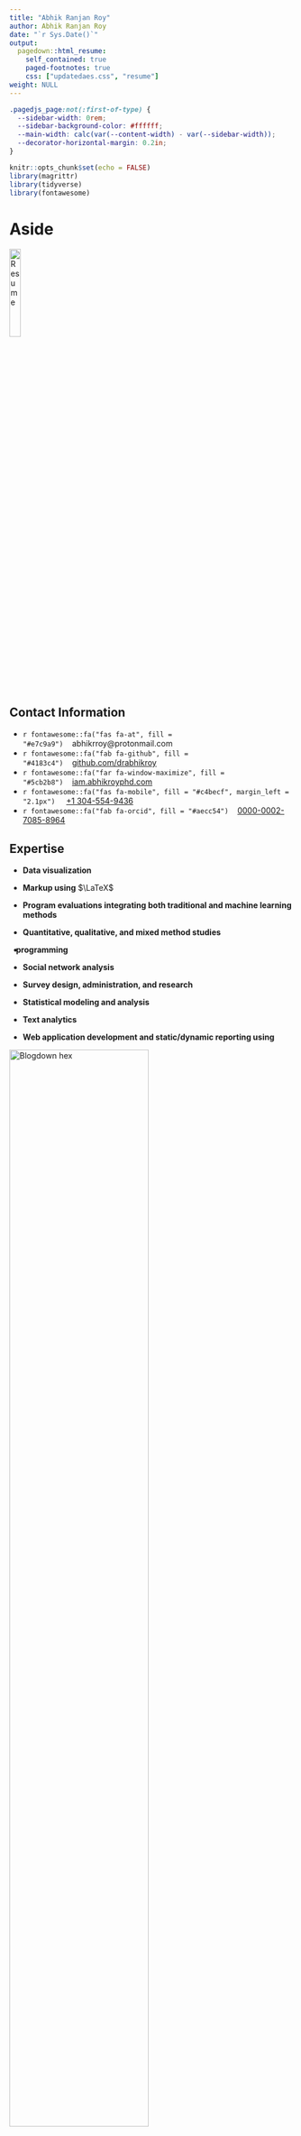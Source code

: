 ```yaml
---
title: "Abhik Ranjan Roy"
author: Abhik Ranjan Roy
date: "`r Sys.Date()`"
output:
  pagedown::html_resume:
    self_contained: true
    paged-footnotes: true
    css: ["updatedaes.css", "resume"]
weight: NULL
---
```


<script src="//yihui.org/js/math-code.js" defer></script>

<script defer
  src="//mathjax.rstudio.com/latest/MathJax.js?config=TeX-MML-AM_CHTML">
</script>

```css
.pagedjs_page:not(:first-of-type) {
  --sidebar-width: 0rem;
  --sidebar-background-color: #ffffff;
  --main-width: calc(var(--content-width) - var(--sidebar-width));
  --decorator-horizontal-margin: 0.2in;
}
```

```r
knitr::opts_chunk$set(echo = FALSE)
library(magrittr)
library(tidyverse)
library(fontawesome)
```


Aside
================================================================================

<div class="parent">
<a href='cv.pdf' target='_blank'><img class="imontop" src='img/vita-dl-icon.png' alt='Resume' width='20%' class='center'></a>
</div>

Contact Information {#contact}
--------------------------------------------------------------------------------

- `r fontawesome::fa("fas fa-at", fill = "#e7c9a9")`&nbsp;&nbsp;&nbsp;&nbsp;abhikrroy@protonmail.com
- `r fontawesome::fa("fab fa-github", fill = "#4183c4")`&nbsp;&nbsp;&nbsp;&nbsp;[github.com/drabhikroy](https://github.com/drabhikroy)
- `r fontawesome::fa("far fa-window-maximize", fill = "#5cb2b8")`&nbsp;&nbsp;&nbsp;&nbsp;[iam.abhikroyphd.com](https://iam.abhikroyphd.com/)
- `r fontawesome::fa("fas fa-mobile", fill = "#c4becf", margin_left = "2.1px")` &nbsp;&nbsp;&nbsp;&nbsp;<a href="tel:+1 269-615-8771">+1 304-554-9436</a>
- `r fontawesome::fa("fab fa-orcid", fill = "#aecc54")`&nbsp;&nbsp;&nbsp;&nbsp;[0000-0002-7085-8964](https://orcid.org/0000-0002-7085-8964)


Expertise {#skills}
--------------------------------------------------------------------------------

- <b>Data visualization</b>

- <b>Markup using</b> $\LaTeX$

- <b>Program evaluations integrating both traditional and machine learning methods</b>

- <b>Quantitative, qualitative, and mixed method studies</b>

- <i style="color:#3365B3; margin-left: -7px; margin-right: -5px;" class="fab fa-r-project fa-lg"></i> <b>programming</b>

- <b>Social network analysis</b>

- <b>Survey design, administration, and research</b>

- <b>Statistical modeling and analysis</b>

- <b>Text analytics</b>

- <b>Web application development and static/dynamic reporting using</b>
<div class="holder">

<div class="left">
<img src='img/blogdown-logo.png' alt='Blogdown hex' width='70%'>
</div>

<div class="middle">
<img src='img/rmarkdown.png' alt='Rmarkdown hex' width='70%'>
</div>

<div class="right">
<img src='img/shiny-logo.png' alt='Shiny hex' width='70%'>
</div>
</div>

Main
================================================================================

Dr. Abhik Roy {#title}
--------------------------------------------------------------------------------

<i class="fa-solid fa-graduation-cap" data-fa-mask="fa-solid fa-comment" style="background:white"></i> Education {data-icon=NULL}
--------------------------------------------------------------------------------

### Western Michigan University

Ph.D. in Program Evaluation

&nbsp;&nbsp;Kalamazoo, MI

N/A

*Dissertation*. Building an Evaluation Model of Academic Advising’s Impact on Progression, Persistence, and Retention Within University Settings

### Michigan Technological University

M.S. in Mathematics

&nbsp;&nbsp;Houghton, MI

N/A

*Thesis*. Quotient Rings of the Eisenstein Integers

### West Virginia Wesleyan College

B.S. in Mathematics

&nbsp;&nbsp;Buckhannon, WV

N/A

*Terminal Study*. 4-Cell Embedding on a $n$-genus Torus

<i class="fa-solid fa-pen-to-square" data-fa-mask="fa-solid fa-comment" style="background:white"></i>  Professional Experience {data-icon=NULL}
--------------------------------------------------------------------------------

### Associate Research Scientist

Indiana University

&nbsp;&nbsp;Bloomington, IN

Current - 2024

::: concise
- <b>Applying Advanced Research Techniques</b>. Utilizing both quantitative and qualitative research methodologies to design studies that accurately address complex social, behavioral, and policy questions.
- <b>Conducting Comprehensive Data Analysis</b>. Employing statistical software and qualitative analysis tools to extract, process, and interpret data, leading to evidence-based conclusions and recommendations.
- <b>Crafting and Delivering Impactful Presentations</b>. Developing presentations and reports that clearly articulate research findings, methodologies, and implications to both academic and non-academic audiences.
- <b>Driving Stakeholder Engagement</b>. Actively engaging with partners and clients to understand their needs, ensuring research findings are directly applicable to policy and program decisions.
- <b>Guiding Projects to Successful Completion</b>. Strategically managing the execution of research projects, ensuring they remain on schedule, within budget, and achieve intended outcomes.
- <b>Initiating and Managing Research Proposals</b>. Spearheading the creation of detailed research proposals, including objectives, methodology, budget, and timelines, to secure funding and support.
- <b>Liaising with Diverse Stakeholders</b>. Building and maintaining strong relationships with project partners, funders, and community stakeholders to ensure research activities are aligned with broader goals and expectations.
- <b>Mentoring and Developing Team Talent</b>. Providing leadership and guidance to research staff, fostering professional growth and ensuring the team’s skills are effectively utilized in project tasks.
- <b>Promoting Collaborative Innovation</b>. Leading initiatives that encourage team members to contribute unique insights and solutions, enhancing the overall quality and impact of research projects.
- <b>Translating Research into Actionable Strategies</b>. Analyzing data to produce insights that inform the development, implementation, and refinement of policies and programs.
:::

### Associate Professor

West Virginia University

&nbsp;&nbsp;Morgantown, WV

2023 - 2016

::: concise
- <b>Authored Publications</b>. Contributed to various fields including program evaluation through authoring and co-authoring over 10 peer-reviewed publications.
- <b>Conducted Rigorous Evaluations</b>. Led more than 20 evaluations that resulted in increases in program effectiveness and capacity building.
- <b>Designed and Deployed Interactive Surveys</b>. Utilized HTML, CSS, and JavaScript on the Qualtrics platform to create multiple surveys, garnering approximately 7,000 responses.
- <b>Extracted and Cleaned Data for Visualization</b>. Pulled data from various remote sources; cleaned and wrangled it, then developed and published over 20 interactive visualizations for public reporting and client dissemination using RMarkdown and Shiny.
- <b>Mentored Students</b>. Guided 4 Masters and Doctoral students to the successful completion of their academic research projects.
- <b>Taught Methods Based Courses</b>. Instructed over 500 students in evaluation, measurement, research methods, and survey design, emphasizing data science techniques.
:::

### Data Analyst

University of Kansas

&nbsp;&nbsp;Lawrence, KS

2016 - 2014

::: concise
- <b>Conducted Comprehensive Studies</b>. Utilized qualitative, quantitative, and mixed-methods approaches, presenting findings to senior management to influence policy changes.
- <b>Crafted Tailored Evaluations</b>. Met the needs of diverse stakeholders, resulting in actionable insights for multiple non-academic departments.
- <b>Designed and Administered Surveys</b>. Reached over 300 university students and staff, achieving response rates ranging from 47% to 91%.
- <b>Engineered Web Applications</b>. Utilized R and Tableau to streamline the processes of data extraction and visualization.
- <b>Spearheaded Research Initiatives</b>. Increased student retention rates for specific at-risk groups by 3% to 5% through predictive statistical modeling.
:::

<i class="fa-solid fa-file-text-o" data-fa-mask="fa-solid fa-comment" style="background:white"></i>  Select Publications {data-icon=NULL}
--------------------------------------------------------------------------------

### Experiences and Perceptions of Engineering Students Towards Cross-Disciplinary Course Using Sentiment Analysis

*Journal of Civil Engineering Education*

N/A

2024

Dey, K., Rahman, M.T., <b>Roy, A.</b>, Pyrialakou, V.D., Martinelli, D., Fraustino, J.D., Deskins, J, Rambo-Hernandez, K.E., & Plein, L.C. [https://doi.org/10.1061/JCEECD/EIENG-1976](https://doi.org/10.1061/JCEECD/EIENG-1976)

### Teaching science via computational thinking? Enabling future science teachers’ access to computational thinking.

*Contemporary Issues in Technology and Teacher Education*

N/A

2023

Kale U., Kooken, A., Yuan, J., & <b>Roy, A.</b> [https://citejournal.org/volume-23/issue-3-23/science/teaching-science-via-computational-thinking-enabling-future-science-teachers-access-to-computational-thinking](https://citejournal.org/volume-23/issue-3-23/science/teaching-science-via-computational-thinking-enabling-future-science-teachers-access-to-computational-thinking)

### Program evaluation standards for utility facilitate stakeholder internalization of evaluative thinking in the West Virginia Clinical Translational Science Institute.

*Journal of Multidisciplinary Evaluation*

N/A

2023

Curtis, R., <b>Roy, A.</b>, Lewis, N., Dooty, E. N., & Mikalik, T.
[https://journals.sfu.ca/jmde/index.php/jmde_1/article/view/831](https://journals.sfu.ca/jmde/index.php/jmde_1/article/view/831)

### Thinking processes in code.org: A relational analysis approach to computational thinking computer science education.

*Computer Science Education*

N/A

2022

Kale, U., Yuan, J., & <b>Roy, A.</b> [https://doi.org/10.1080/08993408.2022.2145549](https://doi.org/10.1080/08993408.2022.2145549)

### There’s so much to do and not enough time to do it! A case for sentiment analysis to derive meaning from open text using student reflections of engineering activities.

*American Journal of Evaluation, 42* (4), 559–576.

N/A

2021

<b>Roy, A.</b>, & Rambo-Hernandez, K.E. [https://doi.org/10.1177/1098214020962576](https://doi.org/10.1177/1098214020962576)

### To design or to integrate? Instructional design versus technology integration in developing learning interventions.

*Education Tech Research Dev 68*, 2473–2504.

N/A

2020

Kale, U., <b>Roy, A.</b> & Yuan, J. [https://doi.org/10.1007/s11423-020-09771-8](https://doi.org/10.1007/s11423-020-09771-8)

### Using interactive theater to promote inclusive behaviors in teams for first-year engineering students: A sustainable approach.

*Development of A Holistic Cross-Disciplinary Project Course Experience as a Research Platform for the Professional Formation of Engineers.*

N/A

2020

Dey, K.C., & Rahman, M.T., & Pyrialakou, V.D., & Martinelli, D., & Rambo-Hernandez, K.E., & Fraustino, J.D., & Deskins, J., & Plein, L.C., & <b>Roy, A.R.</b> [https://peer.asee.org/29592](https://peer.asee.org/29592)

### General chemistry student attitudes and success with use of online homework: Traditional-Responsive versus Adaptive-Responsive.

*Journal of Chemical Education, 95* (5), 691-699.

N/A

2018

Richard-Babb, M., Curtis, R., Ratcliff, B., <b>Roy, A.R.</b>, & Mikalik, T. [https://doi.org/10.1021/acs.jchemed.7b00829](https://doi.org/10.1021/acs.jchemed.7b00829)

### To go virtual or not to go virtual, that is the question: A comparative study of face-to-face versus virtual laboratories in a physical science course.

*Journal of College Science Teaching, 48* (2), 59-67.

N/A

2018

Miller, T.A., Carver, J.S., & <b>Roy, A.R.</b> [https://www.jstor.org/stable/26616271](https://doi.org/10.1021/acs.jchemed.7b00829)


### Reasoning-and-proving in algebra: The case of two reform-oriented U.S. textbooks.

*International Journal of Educational Research 64.*, 92-106

N/A

2014

Davis, J.D., Smith, D.O., <b>Roy, A.R.</b>, & Bilgic, Y. K. [https://doi.org/10.1016/j.ijer.2013.06.012](https://doi.org/10.1021/acs.jchemed.7b00829)


### What’s in a Scriven number?

*Journal of MultiDisciplinary Evaluation, 8* (19), 41-45.

N/A

2012

<b>Roy, A.R.</b>, Hobson, K.A., & Coryn, C.L.S. [https://doi.org/10.56645/jmde.v8i19.372](https://doi.org/10.1021/acs.jchemed.7b00829)

<i class="fa-solid fa-book" data-fa-mask="fa-solid fa-comment" style="background:white"></i> Book Chapters {data-icon=NULL}
--------------------------------------------------------------------------------

### Social network analysis: Finding meaning in connections.

*Nova Science Publishers, Inc.*

N/A

2014

<b>Roy, A.R.</b> 978-1-53612-734-8


<i class="fa-solid fa-pencil-alt" data-fa-mask="fa-solid fa-comment" style="background:white"></i>  Invited Contributions {data-icon=NULL}
--------------------------------------------------------------------------------

### What is a Scriven number?

*The American Evaluation Association Newsletter*

N/A

2012

<b>Roy, A.R.</b>, Hobson, K.A., & Coryn, C.L.S.

<i class="fa-solid fa-shapes" data-fa-mask="fa-solid fa-comment" style="background:white"></i>  Evaluations {data-icon=NULL}
--------------------------------------------------------------------------------

<i class="fa-solid fa-toggle-on" data-fa-mask="fa-solid fa-comment" style="background:white"></i> <span class="indented-title" style="font-size: 0.90rem;">Active</span> {data-icon=NULL}
--------------------------------------------------------------------------------

### <span class="indented-title"><i>Lead Program Evaluator & Methodologist</i> - Healthy Start Initiative ([*HRSA-19-049*](https://grants.hrsa.gov/2010/Web2External/Interface/Common/EHBDisplayAttachment.aspx?dm_rtc=16&dm_attid=d3c378a4-b07d-48e5-ab36-38f05a7eeb48) Total Award: *$5,470,000*)</span>

<span class="indented-title">West Virginia University Research Corporation</span>

&nbsp;&nbsp;Morgantown, WV

Current - 2023

<div class="indented-section">

::: concise
- Conducted process, monitoring, and impact evaluations at the program level.
- Designed and validated survey tools, evaluating the experiences of more than 50 participants.
- Generated two comprehensive internal evaluation documents and prepared an evaluation proposal aimed at federal funding renewal.
- Utilized a mixed-methods design to independently analyze both longitudinal and cross-sectional data, focusing on the smoking cessation efforts of mothers and the experiences of new or distant caretakers/fathers.
:::

</div>

### <span class="indented-title"><i>Program Evaluator & Mixed Methods Analyst</i> - Teaching Science with Computational Thinking: Preparing Preservice Elementary Educators of the Future STEM Workforce ([*2019-NSF 2142274*](https://www.nsf.gov/awardsearch/showAward?AWD_ID=2142274&HistoricalAwards=false) Total Award: *$294,958.00*)</span>

<span class="indented-title">West Virginia University</span>

&nbsp;&nbsp;Morgantown, WV

Current - 2022

<div class="indented-section">

::: concise
- Administered process evaluations for all program activities.
- Created and employed a longitudinal mixed-method study to reduce and analyze more than 50 open-ended survey responses and six interview session transcripts, leveraging thematic/content analyses and techniques including HDBSCAN/t-SNE, k-Means, and PCA.
- Designed and validated two survey tools for assessing progress and evaluating programmatic impact.
- Produced one in-depth internal evaluation document and crafted evaluation summaries for federal reporting purposes.
:::

</div>

<i class="fa-solid fa-toggle-off" data-fa-mask="fa-solid fa-comment" style="background:white"></i> <span class="indented-title" style="font-size: 0.90rem;">Completed</span> {data-icon=NULL}
--------------------------------------------------------------------------------

### <span class="indented-title"><i>Community Program Evaluator & Data Scientist</i> - WVCTSI: West Virginia Clinical and Translational Science Institute ([*2017-NIH 2U54GM104942-02*](https://reporter.nih.gov/project-details/9362155) Total Award: *$20,000,000*)</span>

<span class="indented-title">West Virginia University</span>

&nbsp;&nbsp;Morgantown, WV

2022 - 2017

<div class="indented-section">

::: concise
- Analyzed extensive datasets using both frequentist and Bayesian methodologies, guiding the direction and activities of eight distinct programs.
- Authored quarterly reports as well as internal and external annual evaluation documents, disseminated both in print and through interactive formats developed in Rmarkdown.
- Crafted over 100 data visualizations and developed over four Shiny applications for internal and public data exploration, including research collaborations using social network analysis, grant activities pulled from the NCBI API crossed with WVCTSI grant numbers, and dissemination of result and changes in practice within and beyond West Virginia.
- Designed and disseminated tailored Qualtrics surveys enhanced with HTML, CSS, and JavaScript, reaching an audience of over 5,000 individuals.
- Led local and multi-site, multi-cluster evaluation studies that influenced five core medical research and community engagement units.
- Mentored six aspiring graduate students in social data science, steering them through successful research endeavors.
:::

</div>

### <span class="indented-title"><i>Program Evaluator</i> - Appalachian Gerontology Experiences - Advancing Diversity in Aging Research ([*2020-NIH 1R25AG059558-01A1*](https://reporter.nih.gov/search/gvYOStaGnUiejizdD2R25w/project-details/9793672) Total Award: *$678,000*)</span>

<span class="indented-title">West Virginia University</span>

&nbsp;&nbsp;Morgantown, WV

2020 - 2021

<div class="indented-section">

::: concise
- Developed and distributed two customized interactive surveys using Qualtrics, enhanced with CSS and JavaScript, to gather feedback on programmatic activities from a specific group of 24 students.
- Spearheaded three distinct evaluative studies focusing on student efficacy, engagement, and motivation.
- Produced an external evaluation summary for federal reporting.
:::

</div>

### <span class="indented-title"><i>Research Methods Advisor & Specialist</i> - Research Initiative: A Holistic Cross-Disciplinary Project Experience as a Platform to Advance the Professional Formation of Engineers ([*2019-NSF 1927232*](https://www.nsf.gov/awardsearch/showAward?AWD_ID=1927232&HistoricalAwards=false) Total Award: *$200,000*)</span>

<span class="indented-title">West Virginia University</span>

&nbsp;&nbsp;Morgantown, WV

<span class="indented-title">2020 - 2022</span>

<div class="indented-section">

::: concise
- Conducted longitudinal studies on the experiences of 30 undergraduate students in specialized interdisciplinary courses that integrated social science and engineering, using both surveys and focus group discussions.
- Mentored 10 engineering faculty members and graduate students in the implementation of research methodologies.
:::

</div>

### <span class="indented-title"><i>Program Evaluator</i> - Stepping UP with Avenue: Progress Monitoring: A Software Suite Helping Teachers Improve Literacy Progress For Deaf/Hard Of Hearing Students (*2017-ED H327S170012* Total Award: *$2,470,440*)</span>

<span class="indented-title">Pennsylvania State University</span>

&nbsp;&nbsp;State College, PA

2018 - 2017

<div class="indented-section">

::: concise
- Administered in-depth evaluations of five tools designed for assessment and engagement of the deaf and hard of hearing.
- Conducted a multi-site, multi-cluster evaluation on a large scale for all programmatic activities.
- Produced a detailed external evaluation brief for federal reporting.
:::

</div>

### <span class="indented-title"><i>Lead Program Evaluator</i> - Cultivating Inclusive Identities of Engineers and Computer Scientists: Expanding Efforts to Infuse Inclusive Excellence in Undergraduate Curricula ([*2017-NSF 1725880*](https://www.nsf.gov/awardsearch/showAward?AWD_ID=1725880) Total Award: *$2,000,000*)</span>

<span class="indented-title">West Virginia University</span>

&nbsp;&nbsp;Morgantown, WV

2018 - 2017

<div class="indented-section">

::: concise
- Administered longitudinal surveys to over 50 participating faculty members to gauge expectations, gather feedback for improvement, and monitor shifts in DEI attitudes and perceptions.
- Applied longitudinal NLP text mining techniques such as concordance, LDA topic modeling, and sentiment analysis to analyze and summarize feedback from over 3,000 first-year engineering students concerning grant-related class activities.
- Contributed to the creation of more than 10 journal publications and academic conference presentation materials.
- Developed more than 150 static and interactive data visualizations for stakeholder exploration, both internal and external reporting, as well as for presentations and publications.
- Evaluated all four principal investigators through personnel assessments.
- Produced two in-depth internal evaluation documents and crafted summaries for external stakeholders and federal reporting purposes.
:::

</div>

### <span class="indented-title"><i>Program Evaluator</i> - GAUSSI: Generating, Analyzing, and Understanding Sensory and Sequencing Information: A Trans-Disciplinary Graduate Training Program in Biosensing and Computational Biology ([*2017-NSF 1450032*](https://www.nsf.gov/awardsearch/showAward?AWD_ID=1450032&HistoricalAwards=false) Total Award: *$3,013,779*)</span>

<span class="indented-title">Colorado State University</span>

&nbsp;&nbsp;Fort Collins, CO

2020 - 2017

<div class="indented-section">

::: concise
- Administered 32 interviews and focus groups, both cross-sectional and longitudinal, using unstructured and semi-structured formats to gauge the experiences of students and faculty.
- Carried out process evaluations for four grant-associated programs, leading to enhanced member tracking, increased program efficiency, and heightened participant satisfaction.
- Constructed and validated tools to measure students' ability to convey research findings to a lay audience.
- Designed semi-annual adaptive and interactive Qualtrics surveys enhanced with HTML/CSS/JavaScript, securing feedback from over 100 students and faculty with a 95% response rate.
- Developed predictive models targeting the improvement of student engagement, experience, and retention.
- Generated data visualizations for assessment and longitudinal studies, bolstering inferential statistical analyses to identify trends and support programmatic enhancements, retention strategies, and satisfaction initiatives.
- Produced nine in-depth internal evaluation documents and crafted summaries for external stakeholders and federal reporting purposes.
:::

</div>
  
<i class="fa-solid fa-chalkboard-user" data-fa-mask="fa-solid fa-comment" style="background:white"></i> Presentations {data-icon=NULL}
--------------------------------------------------------------------------------

### Let’s get sentimental: Machine learning aided data analysis for large qualitative data sets

*American Evaluation Association Annual Conference*

&nbsp;&nbsp;New Orleans, LA

2022

Seidel, T., Ferguson, C.F., & <b>Roy, A.R.</b>


### Best of both worlds: Affordances of mixing machine learning and qualitative content analysis

*American Educational Research Association Annual Meeting*

&nbsp;&nbsp;San Diego, CA

2022

<b>Roy, A.R.</b>, Ferguson, C.F., Curtis, R., & Babb-Richards, M.

### These aren’t random words just strung together?: Using machine learning and pretty visualizations to discover topics in articles.

*American Evaluation Association Annual Conference*

&nbsp;&nbsp;*virtual*

2020

<b>Roy, A.R.</b>


### Little fish in a big pond, only fish in a little pond: How roles shape our identities as evaluators.

*American Evaluation Association Annual Conference*

&nbsp;&nbsp;Minneapolis, MN

2019

Loomis, D.L., Mikalik, T.L., Curtis, R., <b>Roy, A.R.</b>, & Bernstein, M.


### Evolving program logic models to meet shifting program needs: The case of WV Clinical Translational Science Institute.

*American Evaluation Association Annual Conference*

&nbsp;&nbsp;Minneapolis, MN

2019

Curtis, R., <b>Roy, A.R.</b>, Bernstein, M, Loomis, D.L., & Mikalik, T.L.


### The value of external evaluators when building clinical translational research infrastructure.

*American Evaluation Association Annual Conference*

&nbsp;&nbsp;Minneapolis, MN

2019

Curtis, R., <b>Roy, A.R.</b>, Bernstein, M, Loomis, D.L., & Mikalik, T.L.


### Using associated networks to evaluate content within courses.

*American Evaluation Association Annual Conference*

&nbsp;&nbsp;Minneapolis, MN

2019

<b>Roy, A.R.</b>, Kale, U, & Yuan, J.


### Why is it that writers write but fingers don’t fing? Using machine learning and lexemes to make sense of nonsense.

*American Evaluation Association Annual Conference*

&nbsp;&nbsp;Minneapolis, MN

2019

<b>Roy, A.R.</b>, Curtis, R., Mikalik, T.L., Loomis, D.L., & Bernstein, M.


### Iscovering the underlying meaning behind <i>get me off your f***ing mailing list?</i> and most other narratives.

*American Evaluation Association Annual Conference*

&nbsp;&nbsp;Minneapolis, MN

2019

<b>Roy, A.R.</b>, Curtis, R., Mikalik, T.L., Loomis, D.L., & Bernstein, M.


### Assessing for improvement: The use of artificial intelligence to uncover potential differential impact of assignments.

*American Evaluation Association Annual Conference*

&nbsp;&nbsp;Toronto, CN

2019

<b>Roy, A.R.</b> & Rambo-Hernandez, K.


### That's a pretty picture of dots and lines but what does it mean?: A Q&A session with the Social Network Analysis TIG leaders.

*American Evaluation Association Annual Conference*

&nbsp;&nbsp;Cleveland, OH

2018

<b>Roy, A.R.</b>, Durland, M.M., Woodland, R., & Phillips, G.


### Navigating buy-in and shifting evaluation needs over time in NIG Clinical Translational Research Award.

*American Evaluation Association Annual Conference*

&nbsp;&nbsp;Cleveland, OH

2018

Curtis, R., <b>Roy, A.R.</b>, & Mikalik, T.L.



### Using a mixed methods evaluation to discover how an interactive theater based model stimulates inclusive behaviors in engineering.

*American Evaluation Association Annual Conference*

&nbsp;&nbsp;Cleveland, OH

2018

<b>Roy, A.R.</b>, Rambo-Hernandez, K., Hensel, R.A., & Morris, M.L.


### Collaboration evaluation: Using social network analysis to reveal an active undiscovered network.

*American Evaluation Association Annual Conference*

&nbsp;&nbsp;Cleveland, OH

2018

<b>Roy, A.R.</b>, Curtis, R., & Mikalik, T.L.


### Examining the past and looking forward: The future of evaluation theory and use.

*American Evaluation Association Annual Conference*

&nbsp;&nbsp;Cleveland, OH

2018

<b>Roy, A.R.</b> & Hobson, K.A.


### Transforming graduate STEM Education: A theory-driven evaluation of the GAUSSI National Science Foundation Research Training (NRT) Program.

*American Evaluation Association Annual Conference*

&nbsp;&nbsp;Washington, DC

2017

<b>Roy, A.R.</b>, Hernandez, P.A., Chen, T., & Paguyo, C.


### Program evaluation for everyone! - Constructing an online foundational course for capacity building using theorists as a focus.

*American Evaluation Association Annual Conference*

&nbsp;&nbsp;Washington, DC

2017

<b>Roy, A.R.</b> & Curtis, R.P.


### Three stages down! Exploring the criteria for the next generation of evaluation theorists through social network analysis.

*Hawaii-Pacific Evaluation Association Annual Conference*

&nbsp;&nbsp;Kane’ohe, HI

2017

<b>Roy, A.R.</b> & Hobson, K.A.


### Content in the background: Using evaluation theorists as the principal motivator for foundational evaluation courses.

*Hawaii-Pacific Evaluation Association Annual Conference*

&nbsp;&nbsp;Kane’ohe, HI

2017

<b>Roy, A.R.</b> & Curtis, R.P.


### Survey says! Students getting tired of surveys.

*National Academic Advising Association Annual Conference*

&nbsp;&nbsp;Las Vegas, NV

2015

<b>Roy, A.R.</b> & Goetz, H.L.


### Influences of Hierarchical Linear Modeling in evaluation.

*Aotearoa New Zealand Evaluation Association Annual Conference*

&nbsp;&nbsp;Auckland, NZ

2013

Hobson, K.A., <b>Roy, A.R.</b> & Coryn, C.L.S.


### Survey sample methods: Evaluators’ toolbox refreshment.

*American Evaluation Association Annual Conference*

&nbsp;&nbsp;Minneapolis, MN

2012

Hobson, K.A., <b>Roy, A.R.</b> & Coryn, C.L.S.

<i class="fa-solid fa-university" data-fa-mask="fa-solid fa-comment" style="background:white"></i> Teaching Experience {data-icon=NULL}
--------------------------------------------------------------------------------

<i class="fa-solid fa-clipboard-check" data-fa-mask="fa-solid fa-comment" style="background:white"></i> <span class="indented-title" style="font-size: 0.90rem;">Evaluation, Measurement, and Research Methods (2016 - 2023)</span> {data-icon=NULL}
--------------------------------------------------------------------------------

### <span class="indented-title"><i>[Data Visualization](https://edp693e.asocialdatascientist.com/)</i></span>

<span class="indented-title">West Virginia University</span>

&nbsp;&nbsp;Morgantown, WV

2020 - 2018

<span class="indented-title">2020, 2018</span>


### <span class="indented-title"><i>Educational Psychology</i></span>

<span class="indented-title">West Virginia University</span>

&nbsp;&nbsp;Morgantown, WV

2017


### <span class="indented-title"><i>Educational Research</i></span>

<span class="indented-title">West Virginia University</span>

&nbsp;&nbsp;Morgantown, WV

2016


### <span class="indented-title"><i>[Introduction to Research](https://edp612.asocialdatascientist.com/)</i></span>

<span class="indented-title">West Virginia University</span>

&nbsp;&nbsp;Morgantown, WV

2022 - 2016

<span class="indented-title">2022, 2018, 2017, 2016</span>


### <span class="indented-title"><i>[Measurement/Evaluation in Educational Psychology](https://edp611.asocialdatascientist.com/)</i></span>

<span class="indented-title">West Virginia University</span>

&nbsp;&nbsp;Morgantown, WV

2020 - 2018

<span class="indented-title">2022, 2020, 2018</span>


### <span class="indented-title"><i>[Mixing Research Methodologies](https://edp618.asocialdatascientist.com/)</i></span>

<span class="indented-title">West Virginia University</span>

&nbsp;&nbsp;Morgantown, WV

2019 - 2017

<span class="indented-title">2022, 2019, 2018, 2017</span>


### <span class="indented-title"><i>[Program Evaluation](https://edp617.asocialdatascientist.com/)</i></span>

<span class="indented-title">West Virginia University</span>

&nbsp;&nbsp;Morgantown, WV

2023 - 2017

<span class="indented-title">2023, 2022, 2021, 2020, 2019, 2018, 2017</span>


### <span class="indented-title"><i>[Social Network Analysis](https://edp693g.asocialdatascientist.com/)</i></span>

<span class="indented-title">West Virginia University</span>

&nbsp;&nbsp;Morgantown, WV

2021 - 2017

<span class="indented-title">2021, 2017</span>


### <span class="indented-title"><i>[Statistical Methods 1](https://edp613.asocialdatascientist.com/)</i></span>

<span class="indented-title">West Virginia University</span>

&nbsp;&nbsp;Morgantown, WV

2021 - 2017

<span class="indented-title">2021, 2020, 2019, 2018, 2017</span>


### <span class="indented-title"><i>[Survey Research](https://edp619.asocialdatascientist.com/)</i></span>

<span class="indented-title">West Virginia University</span>

&nbsp;&nbsp;Morgantown, WV

2022 - 2020

<span class="indented-title">2022, 2020</span>

<i class="fa-solid fa-infinity fa-fw" data-fa-mask="fa-solid fa-comment" style="background:white"></i> <span class="indented-title" style="font-size: 0.90rem;">Mathematics (2005 - 2015)</span> {data-icon=NULL}
--------------------------------------------------------------------------------

### <span class="indented-title"><i>Business Calculus</i></span>

<span class="indented-title">Central Michigan University</span>

&nbsp;&nbsp;Mount Pleasant, MI

2008


### <span class="indented-title"><i>College Algebra</i></span>

<span class="indented-title">Central Michigan University</span>

&nbsp;&nbsp;Mount Pleasant, MI

2009


### <span class="indented-title"><i>Discrete Mathematics</i></span>

<span class="indented-title">Central Michigan University</span>

&nbsp;&nbsp;Pittsburgh, KS

2012


### <span class="indented-title"><i>Elementary Statistics</i></span>

<span class="indented-title">Central Michigan University</span>

&nbsp;&nbsp;Pittsburgh, KS

2014


### <span class="indented-title"><i>Foundations of Statistics</i></span>

<span class="indented-title">Central Michigan University</span>

&nbsp;&nbsp;Pittsburgh, KS

2010 - 2009

<span class="indented-title">2009, 2010</span>


### <span class="indented-title"><i>Intermediate Algebra</i></span>

<span class="indented-title">Central Michigan University</span>

&nbsp;&nbsp;Mount Pleasant, MI

2008 - 2007

<span class="indented-title">2007, 2008</span>


### <span class="indented-title"><i>Integral Calculus</i></span>

<span class="indented-title">Michigan Technological University</span>

&nbsp;&nbsp;Houghton, MI

2007


### <span class="indented-title"><i>Linear Algebra</i></span>

<span class="indented-title">University of Kansas</span>

&nbsp;&nbsp;Lawrence, KS

2015 - 2014

<span class="indented-title">2014, 2015</span>


### <span class="indented-title"><i>Mathematical Thinking Grades 6-12</i></span>

<span class="indented-title">Western Michigan University</span>

&nbsp;&nbsp;Kalamazoo, MI

2013


### <span class="indented-title"><i>Mathematics Curriculum Grades 6-12</i></span>

<span class="indented-title">Western Michigan University</span>

&nbsp;&nbsp;Kalamazoo, MI

2014 - 2013

<span class="indented-title">2013, 2014</span>


### <span class="indented-title"><i>Multivariable Calculus</i></span>

<span class="indented-title">Michigan Technological University</span>

&nbsp;&nbsp;Houghton, MI

2005


### <span class="indented-title"><i>Single Variable Calculus</i></span>

<span class="indented-title">Michigan Technological University</span>

&nbsp;&nbsp;Houghton, MI

2007 - 2006

<span class="indented-title">2006, 2007</span>


<i class="fa-solid fa-paragraph" data-fa-mask="fa-solid fa-comment" style="background:white"></i> Service {data-icon=NULL}
--------------------------------------------------------------------------------

### Associate Editor

[*Journal of MultiDisciplinary Evaluation*](https://journals.sfu.ca/jmde/index.php/jmde_1/about/editorialTeam)

N/A

2022 - 2013

<i class="fa-solid fa-users" data-fa-mask="fa-solid fa-comment" style="background:white"></i> Memberships {data-icon=NULL}
--------------------------------------------------------------------------------

### American Evaluation Association

N/A

N/A

2022 - 2012


Disclaimer {#disclaimer style="width: calc(var(--content-width) - var(--sidebar-width)); padding-left: var(--sidebar-horizontal-padding);"}
--------------------------------------------------------------------------------

Made with &nbsp;&nbsp;&nbsp;<i style="color:#3365B3; margin-left: -7px; margin-right: -5px;" class="fab fa-r-project"></i>&nbsp;&nbsp;&nbsp;: [Source code](https://github.com/drabhikroy/Courses/blob/iam/content/en/work/resume-html.Rmd){target='_blank}

Last updated on `r format(Sys.Date(), format="%B %d, %Y")`
